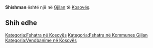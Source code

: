 {{Fshat në 
 | Emri                = Shishman
 | EmriAlt                = 
 | NAME_SHORT_FORM=      
 | NAME_GENERIC=      
 | NAME_SORT_NAME_RO=      SHISHMAN
 | FULL_NAME_RO = Shishman
 | FULL_NAME_ND_RO=Shishman
 | SORT_NAME_RG=SHISHMAN
 | FULL_NAME_RG=Shishman
 | FULL_NAME_ND_RG=Shishman
 | SRP_NAME_SHORT_FORM=      
 | SRP_NAME_GENERIC=      
 | SRP_NAME_SORT_NAME_RO=      
 | SRP_FULL_NAME_RO = 
 | SRP_FULL_NAME_ND_RO=
 | SRP_SORT_NAME_RG=
 | SRP_FULL_NAME_RG=
 | SRP_FULL_NAME_ND_RG=
 | Emri (Rasa dhanore) = 
 | Figura              = 
 | Shteti              = Kosovo
 | Komuna              = Gjilan
 | Kodi postar         = 
 | Sipërfaqja          = 

 | Popullsia           = 

 | Regj. i popullsisë  = 
 | Dend. e popullsisë  = 
 | Faqja zyrtare       = 
 <!--- Koordinatat ----> 
 | Gjerësia            = 42.378333
 | Gjatësia            = 20.321111
 | Lartësia            = 
}}
'''Shishman''' është një [[]] në [[Gjilan]] të [[Kosovës]].

<!-- == Gjeografia == -->
<!-- == Historia == -->
<!-- == Demografia == -->
== Shih edhe ==
{{Komuna Gjilan}}
{{Kosovo-Administrata-Cung}}

[[Kategoria:Fshatra në Kosovës]]
[[Kategoria:Fshatra në Kommunes Gjilan]]
[[Kategoria:Vendbanime në Kosovës]]